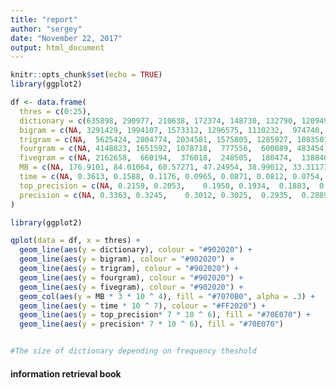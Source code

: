 ```yaml
---
title: "report"
author: "sergey"
date: "November 22, 2017"
output: html_document
---
```


```r
knitr::opts_chunk$set(echo = TRUE)
library(ggplot2)
```

``` r
df <- data.frame(
  thres = c(0:25),
  dictionary = c(635898, 290977, 210638, 172374, 148730, 132790, 120949, 111875, 104444,  98384,  93191, 88961,  85113,  81838,  78762,  75981,  73563,  71432,  69445,  67655,  65972,  64302,  62830,  61443, 60136,  59003), 
  bigram = c(NA, 3291429, 1994107, 1573312, 1296575, 1110232,  974740,  870459,  787397,  719895,  664183,  616619,  575896,  540552,  509250,  481685,  456991,  434776,  414939,  396640,  380071,  364807,  350872,  337776,  325816,  314764), 
  trigram = c(NA,  5625424, 2804774, 2034581, 1575805, 1285927, 1083501,  934522,  820417,  729832,  656635,  595630,  544648,  501273,  463707,  431231,  402495,  377277,  354812,  334973,  316696,  300223,  285328,  271814,  259321,  247988), 
  fourgram = c(NA, 4148823, 1651592, 1078718,  777556,  600089, 483454,  401580,  341008,  294877,  258288,  228370,  204289,  184014,  166900,  152491,  139853,  128750,  119223,  110802,  103305,   96614,   90818,   85360,   80497,   76064), 
  fivegram = c(NA, 2162658,  660194,  376018,  248505,  180474,  138840,  110663,   90720,   76206,   64958,   56121, 49055,   43191,   38278,   34323,   30975,   28158,   25611,   23364,   21516,   19887,   18498,   17221, 16046,   14980),
  MB = c(NA, 176.9101, 84.01064, 60.57271, 47.24954, 38.99012, 33.31171, 29.15393, 25.9761, 23.47291, 21.45021, 19.76416, 18.35823, 17.15822, 16.118, 15.22074, rep(NA, 10)),
  time = c(NA, 0.3613, 0.1588, 0.1176, 0.0965, 0.0871, 0.0812, 0.0754, 0.0717, 0.0679, 0.0658, 0.0637, 0.0625, 0.0610, 0.0582, 0.0573, rep(NA, 10)),
  top_precision = c(NA, 0.2159, 0.2053,    0.1950, 0.1934,  0.1883,  0.1860, 0.1855,  0.1839, 0.1823,  0.1799, 0.1785, 0.1787,  0.1765,     0.1731,    0.1722, rep(NA, 10)),
  precision = c(NA, 0.3363, 0.3245,    0.3012, 0.3025,  0.2935,  0.2889, 0.2875,  0.2884, 0.2828,  0.2798, 0.2776, 0.2766,  0.2759,     0.2735,    0.2732, rep(NA, 10)) 
)

library(ggplot2)

qplot(data = df, x = thres) +
  geom_line(aes(y = dictionary), colour = "#902020") +
  geom_line(aes(y = bigram), colour = "#902020") +
  geom_line(aes(y = trigram), colour = "#902020") +
  geom_line(aes(y = fourgram), colour = "#902020") +
  geom_line(aes(y = fivegram), colour = "#902020") +
  geom_col(aes(y = MB * 3 * 10 ^ 4), fill = "#7070B0", alpha = .3) +
  geom_line(aes(y = time * 10 ^ 7), colour = "#FF2020") +
  geom_line(aes(y = top_precision* 7 * 10 ^ 6), fill = "#70E070") +
  geom_line(aes(y = precision* 7 * 10 ^ 6), fill = "#70E070")


#The size of dictionary depending on frequency theshold
```

#### information retrieval book 